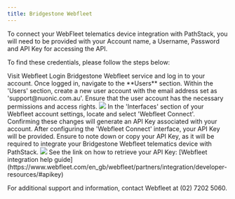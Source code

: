 ```yaml
---
title: Bridgestone Webfleet
---
```


To connect your WebFleet telematics device integration with PathStack, you will need to be provided with your Account
name, a Username, Password and API Key for accessing the API.

To find these credentials, please follow the steps below:

<Steps>
  <Step title="Login to your Webfleet account">
    Visit Webfleet Login Bridgestone Webfleet service and log in to your account. Once logged in, navigate to the
    **Users** section.
  </Step>
  <Step title="Create a new user for PathStack">
    Within the 'Users' section, create a new user account with the email address set as 'support@nuonic.com.au'. Ensure
    that the user account has the necessary permissions and access rights.
    <img src="/images/integration-guides/wf-1.png" />
  </Step>
  <Step title="Configure Webfleet Connect interface">
    In the 'Interfaces' section of your Webfleet account settings, locate and select 'Webfleet Connect'. Confirming
    these changes will generate an API Key associated with your account.
  </Step>
  <Step title="Retrieve your credentials">
    After configuring the 'Webfleet Connect' interface, your API Key will be provided. Ensure to note down or copy your
    API Key, as it will be required to integrate your Bridgestone Webfleet telematics device with PathStack.
    <img src="/images/integration-guides/wf-2.png" />
    See the link on how to retrieve your API Key: [Webfleet integration help
    guide](https://www.webfleet.com/en_gb/webfleet/partners/integration/developer-resources/#apikey)
  </Step>
</Steps>

<Warning>For additional support and information, contact Webfleet at (02) 7202 5060.</Warning>
